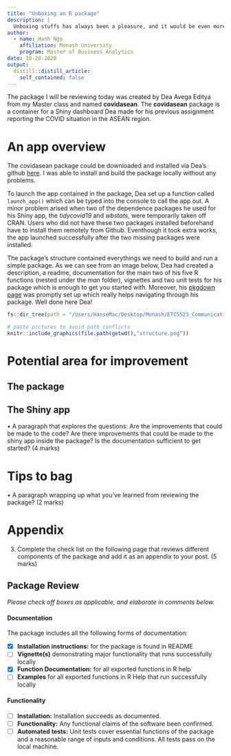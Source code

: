 ```yaml
---
title: "Unboxing an R package"
description: |
  Unboxing stuffs has always been a pleasure, and it would be even more so when you spent hours choosing the items inside or actually building the items inside. I am very excited today to unbox an R package created by one of my classmate for his assignment. We will have a look at his package, trying to learn what he had done best and what he could do to improve his work.  
author:
  - name: Hanh Ngo
    affiliation: Monash University
    program: Master of Business Analytics
date: 10-28-2020
output:
  distill::distill_article:
    self_contained: false
---
```


The package I will be reviewing today was created by Dea Avega Editya from my Master class and named **covidasean**. The **covidasean** package is a container for a Shiny dashboard Dea made for his previous assignment reporting the COVID situation in the ASEAN region.  

# An app overview

The covidasean package could be downloaded and installed via Dea's github [here](https://github.com/etc5523-2020/r-package-assessment-dedi0003). I was able to install and build the package locally without any problems.

To launch the app contained in the package, Dea set up a function called `launch_app()` which can be typed into the console to call the app out. A minor problem arised when two of the dependence packages he used for his Shiny app, the _tidycovid19_ and _wbstats_, were temporarily taken off CRAN. Users who did not have these two packages installed beforehand have to install them remotely from Github. Eventhough it took extra works, the app launched successfully after the two missing packages were installed.

The package's structure contained everythings we need to build and run a simple package. As we can see from an image below, Dea had created a description, a readme, documentation for the main two of his five R functions (nested under the _man_ folder), vignettes and two unit tests for his package which is enough to get you started with. Moreover, his [pkgdown page](https://etc5523-2020.github.io/r-package-assessment-dedi0003/) was promptly set up which really helps navigating through his package. Well done here Dea!

```r
fs::dir_tree(path = "/Users/HanseMac/Desktop/Monash/ETC5523_Communicating_with_data/Blog_entry/my-blog-HanseNgo305/r-package-assessment-dedi0003-master", recurse = FALSE)
```

```r
# paste pictures to avoid path conflicts
knitr::include_graphics(file.path(getwd(),"structure.png"))
```

# Potential area for improvement

## The package



## The Shiny app

• A paragraph that explores the questions: Are the improvements that could be made to the code? Are there improvements that could be made to the shiny app inside the package? Is the documentation sufficient to get started? (4 marks)

# Tips to bag
• A paragraph wrapping up what you’ve learned from reviewing the package? (2 marks)

# Appendix

3. Complete the check list on the following page that reviews different components of the package and add it as an appendix to your post. (5 marks) 

## Package Review
*Please check off boxes as applicable, and elaborate in comments below.*

#### Documentation  
The package includes all the following forms of documentation:  

- [x] **Installation instructions:** for the package is found in README  
- [ ] **Vignette(s)** demonstrating major functionality that runs successfully locally  
- [x] **Function Documentation:** for all exported functions in R help  
- [ ] **Examples** for all exported functions in R Help that run successfully locally 

#### Functionality  
- [ ] **Installation:** Installation succeeds as documented.  
- [ ] **Functionality:** Any functional claims of the software been confirmed.  
- [ ] **Automated tests:** Unit tests cover essential functions of the package and a reasonable range of inputs and conditions. All tests pass on the local machine.

